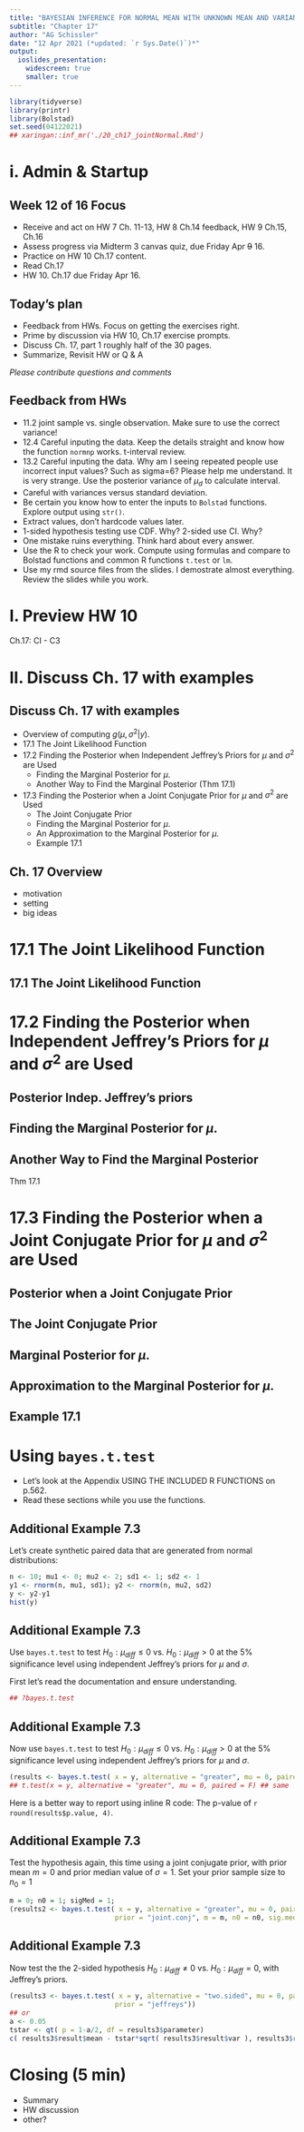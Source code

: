 ```yaml
---
title: "BAYESIAN INFERENCE FOR NORMAL MEAN WITH UNKNOWN MEAN AND VARIANCE"
subtitle: "Chapter 17"
author: "AG Schissler"
date: "12 Apr 2021 (*updated: `r Sys.Date()`)*"
output:
  ioslides_presentation:
    widescreen: true
    smaller: true
---
```


```r
library(tidyverse)
library(printr)
library(Bolstad)
set.seed(04122021)
## xaringan::inf_mr('./20_ch17_jointNormal.Rmd')
```

# i. Admin & Startup

## Week 12 of 16 Focus

- Receive and act on HW 7 Ch. 11-13, HW 8 Ch.14 feedback, HW 9 Ch.15, Ch.16
- Assess progress via Midterm 3 canvas quiz, due Friday Apr ~~9~~ 16.
- Practice on HW 10 Ch.17 content.
- Read Ch.17
- HW 10. Ch.17 due Friday Apr 16.

## Today's plan

- Feedback from HWs. Focus on getting the exercises right.
- Prime by discussion via HW 10, Ch.17 exercise prompts.
- Discuss Ch. 17, part 1 roughly half of the 30 pages.
- Summarize, Revisit HW or Q & A

*Please contribute questions and comments*

## Feedback from HWs

- 11.2 joint sample vs. single observation. Make sure to use the correct variance!
- 12.4 Careful inputing the data. Keep the details straight and know how the function `normnp` works. t-interval review. 
- 13.2 Careful inputing the data. Why am I seeing repeated people use incorrect input values? Such as sigma=6? Please help me understand. It is very strange. Use the posterior variance of $\mu_d$ to calculate interval.
- Careful with variances versus standard deviation.
- Be certain you know how to enter the inputs to `Bolstad` functions. Explore output using `str()`. 
- Extract values, don't hardcode values later.
- 1-sided hypothesis testing use CDF. Why? 2-sided use CI. Why?
- One mistake ruins everything. Think hard about every answer. 
- Use the R to check your work. Compute using formulas and compare to Bolstad functions and common R functions `t.test` or `lm`.
- Use my rmd source files from the slides. I demostrate almost everything. Review the slides while you work.

# I. Preview HW 10

Ch.17: CI - C3

# II. Discuss Ch. 17 with examples

## Discuss Ch. 17 with examples

* Overview of computing $g(\mu, \sigma^2 | y)$.
* 17.1 The Joint Likelihood Function
* 17.2 Finding the Posterior when Independent Jeffrey's Priors for $\mu$ and $\sigma^2$ are Used
  * Finding the Marginal Posterior for $\mu$.
  * Another Way to Find the Marginal Posterior (Thm 17.1)
* 17.3 Finding the Posterior when a Joint Conjugate Prior for $\mu$ and $\sigma^2$ are Used
  * The Joint Conjugate Prior
  * Finding the Marginal Posterior for $\mu$.
  * An Approximation to the Marginal Posterior for $\mu$.
  * Example 17.1

## Ch. 17 Overview 

- motivation
- setting
- big ideas

# 17.1 The Joint Likelihood Function

## 17.1 The Joint Likelihood Function

# 17.2 Finding the Posterior when Independent Jeffrey's Priors for $\mu$ and $\sigma^2$ are Used

## Posterior Indep. Jeffrey's priors

## Finding the Marginal Posterior for $\mu$.
 
## Another Way to Find the Marginal Posterior 

Thm 17.1

# 17.3 Finding the Posterior when a Joint Conjugate Prior for $\mu$ and $\sigma^2$ are Used

## Posterior when a Joint Conjugate Prior

## The Joint Conjugate Prior

## Marginal Posterior for $\mu$.

## Approximation to the Marginal Posterior for $\mu$.

## Example 17.1

# Using `bayes.t.test`

- Let's look at the Appendix USING THE INCLUDED R FUNCTIONS on p.562.
- Read these sections while you use the functions.

## Additional Example 7.3

Let's create synthetic paired data that are generated from normal distributions:

```r
n <- 10; mu1 <- 0; mu2 <- 2; sd1 <- 1; sd2 <- 1
y1 <- rnorm(n, mu1, sd1); y2 <- rnorm(n, mu2, sd2)
y <- y2-y1
hist(y)
```

## Additional Example 7.3

Use `bayes.t.test` to test $H_0: \mu_{diff} \leq 0$ vs. $H_0: \mu_{diff} > 0$ at the 5% significance level using independent Jeffrey's priors for $\mu$ and $\sigma$.

First let's read the documentation and ensure understanding.

```r
## ?bayes.t.test
```

## Additional Example 7.3

Now use `bayes.t.test` to test $H_0: \mu_{diff} \leq 0$ vs. $H_0: \mu_{diff} > 0$ at the 5% significance level using independent Jeffrey's priors for $\mu$ and $\sigma$.

```r
(results <- bayes.t.test( x = y, alternative = "greater", mu = 0, paired = F, prior = c("jeffreys")))
## t.test(x = y, alternative = "greater", mu = 0, paired = F) ## same
```

Here is a better way to report using inline R code: The p-value of `r round(results$p.value, 4)`.

## Additional Example 7.3

Test the hypothesis again, this time using a joint conjugate prior, with prior mean $m= 0$ and prior median value of $\sigma=1$. Set your prior sample size to $n_0 = 1$

```r
m = 0; n0 = 1; sigMed = 1;
(results2 <- bayes.t.test( x = y, alternative = "greater", mu = 0, paired = F,
                          prior = "joint.conj", m = m, n0 = n0, sig.med = sigMed))
```

## Additional Example 7.3

Now test the the 2-sided hypothesis $H_0: \mu_{diff} \neq 0$ vs. $H_0: \mu_{diff} = 0$, with Jeffrey's priors.

```r
(results3 <- bayes.t.test( x = y, alternative = "two.sided", mu = 0, paired = F,
                          prior = "jeffreys"))
## or
a <- 0.05
tstar <- qt( p = 1-a/2, df = results3$parameter)
c( results3$result$mean - tstar*sqrt( results3$result$var ), results3$result$mean + tstar*sqrt( results3$result$var ) )
```

# Closing (5 min)

- Summary
- HW discussion
- other?
